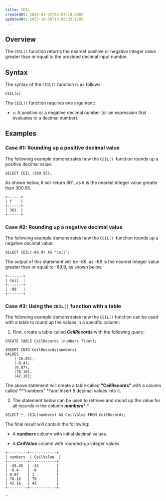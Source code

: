 ```yaml
---
title: CEIL
createdAt: 2023-01-25T03:07:14.000Z
updatedAt: 2023-10-09T13:02:32.129Z
---
```


## Overview

The `CEIL()` function returns the nearest positive or negative integer value greater than or equal to the provided decimal input number.

## Syntax

The syntax of the `CEIL()` function is as follows:

```pgsql
CEIL(x)
```

The `CEIL()` function requires one argument:

*   `x`: A positive or a negative decimal number (or an expression that evaluates to a decimal number).

## Examples

### Case #1: Rounding up a positive decimal value

The following example demonstrates how the `CEIL() `function rounds up a positive decimal value:

```pgsql
SELECT CEIL (300.55);
```

As shown below, it will return 301, as it is the nearest integer value greater than 300.55.

```pgsql
+------+
| f    |
+------+
| 301  |
+------+
```

### Case #2: Rounding up a negative decimal value

The following example demonstrates how the `CEIL() `function rounds up a negative decimal value:

```pgsql
SELECT CEIL(-89.9) AS "Ceil";
```

The output of this statement will be -89, as -89 is the nearest integer value greater than or equal to -89.9, as shown below.

```pgsql
+-------+
| Ceil  |
+-------+
| -89   |
+-------+
```

### Case #3: Using the `CEIL()` function with a table

The following example demonstrates how the `CEIL()` function can be used with a table to round up the values in a specific column:

1. First, create a table called ***CeilRecords*** with the following query:

```pgsql
CREATE TABLE CeilRecords (numbers float);
  
INSERT INTO CeilRecords(numbers) 
VALUES 
    (-28.85),
    (-9.4),
    (0.87),
    (78.16),
    (42.16);
```

The above statement will create a table called **"CeilRecords"** with a column called **"numbers" **and insert 5 decimal values into it.

2. The statement below can be used to retrieve and round up the value for all records in the column ***numbers****:*

```pgsql
SELECT *, CEIL(numbers) AS CeilValue FROM CeilRecords;
```

The final result will contain the following:

*   A **numbers** column with initial decimal values.

*   A **CeilValue** column with rounded-up integer values.

```pgsql
+---------+------------+
| numbers  | CeilValue  |
+---------+------------+
| -28.85  | -28        |
| -9.4    | -9         |
| 0.87    | 1          |
| 78.16   | 79         |
| 42.16   | 43         |
+---------+------------+
```

``
